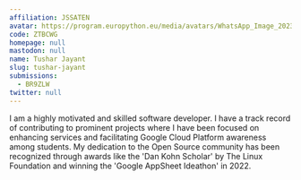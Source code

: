 ```yaml
---
affiliation: JSSATEN
avatar: https://program.europython.eu/media/avatars/WhatsApp_Image_2023-10-18_at_4.15.50_PM_1_ZMMhULC.jpeg
code: ZTBCWG
homepage: null
mastodon: null
name: Tushar Jayant
slug: tushar-jayant
submissions:
  - BR9ZLW
twitter: null
---
```


I am a highly motivated and skilled software developer. I have a track record of
contributing to prominent projects where I have been focused on enhancing
services and facilitating Google Cloud Platform awareness among students. My
dedication to the Open Source community has been recognized through awards like
the 'Dan Kohn Scholar' by The Linux Foundation and winning the 'Google AppSheet
Ideathon' in 2022.
